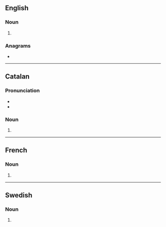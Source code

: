 ==English==

===Noun===
{{head|en|noun plural form}}

# {{plural of|bastion|lang=en}}

===Anagrams===
* {{anagrams|en|Bostians|antiboss}}

----

==Catalan==

===Pronunciation===
* {{ca-IPA|bastións}}
* {{rhymes|ons|lang=ca}}

===Noun===
{{head|ca|noun plural form|g=m-p}}

# {{inflection of|bastió||p|lang=ca}}

----

==French==

===Noun===
{{head|fr|noun plural form|g=m}}

# {{plural of|bastion|lang=fr}}

----

==Swedish==

===Noun===
{{head|sv|noun form}}

# {{sv-noun-form-indef-gen|bastion}}